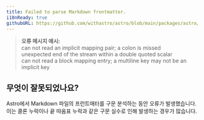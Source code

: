 ```yaml
---
title: Failed to parse Markdown frontmatter.
i18nReady: true
githubURL: https://github.com/withastro/astro/blob/main/packages/astro/src/core/errors/errors-data.ts
---
```


> **오류 메시지 예시:**<br/>
can not read an implicit mapping pair; a colon is missed<br/>
unexpected end of the stream within a double quoted scalar<br/>
can not read a block mapping entry; a multiline key may not be an implicit key

## 무엇이 잘못되었나요?

Astro에서 Markdown 파일의 프런트매터를 구문 분석하는 동안 오류가 발생했습니다.
이는 콜론 누락이나 끝 따옴표 누락과 같은 구문 실수로 인해 발생하는 경우가 많습니다.